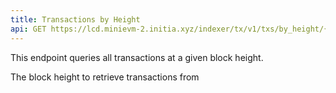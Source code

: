 ```yaml
---
title: Transactions by Height
api: GET https://lcd.minievm-2.initia.xyz/indexer/tx/v1/txs/by_height/{height}
---
```


This endpoint queries all transactions at a given block height.

<ParamField path="height" type="integer" required="true">
  The block height to retrieve transactions from
</ParamField>